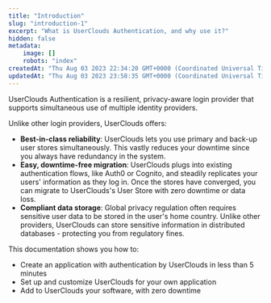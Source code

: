```yaml
---
title: "Introduction"
slug: "introduction-1"
excerpt: "What is UserClouds Authentication, and why use it?"
hidden: false
metadata:
    image: []
    robots: "index"
createdAt: "Thu Aug 03 2023 22:34:20 GMT+0000 (Coordinated Universal Time)"
updatedAt: "Thu Aug 03 2023 23:58:35 GMT+0000 (Coordinated Universal Time)"
---
```


UserClouds Authentication is a resilient, privacy-aware login provider that supports simultaneous use of multiple identity providers.

Unlike other login providers, UserClouds offers:

- **Best-in-class reliability**: UserClouds lets you use primary and back-up user stores simultaneously. This vastly reduces your downtime since you always have redundancy in the system.
- **Easy, downtime-free migration**: UserClouds plugs into existing authentication flows, like Auth0 or Cognito, and steadily replicates your users' information as they log in. Once the stores have converged, you can migrate to UserClouds's User Store with zero downtime or data loss.
- **Compliant data storage**: Global privacy regulation often requires sensitive user data to be stored in the user's home country. Unlike other providers, UserClouds can store sensitive information in distributed databases - protecting you from regulatory fines.

This documentation shows you how to:

- Create an application with authentication by UserClouds in less than 5 minutes
- Set up and customize UserClouds for your own application
- Add to UserClouds your software, with zero downtime
